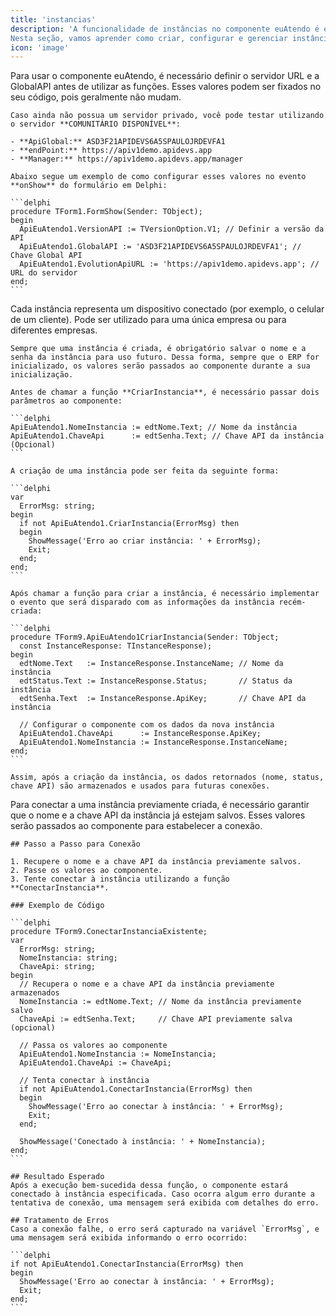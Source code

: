 ```yaml
---
title: 'instancias'
description: 'A funcionalidade de instâncias no componente euAtendo é essencial para a gestão de múltiplas empresas simultâneos. Cada instância representa uma conexão ativa com um canal de comunicação (como WhatsApp), permitindo que sua empresa tenha diferentes clientes configurados para diversos setores ou serviços.
Nesta seção, vamos aprender como criar, configurar e gerenciar instâncias, garantindo um controle eficiente sobre as operações de atendimento.'
icon: 'image'
---
```

<AccordionGroup>
  <Accordion icon="server" title="Autenticando o servidor da API">
    Para usar o componente euAtendo, é necessário definir o servidor URL e a GlobalAPI antes de utilizar as funções. Esses valores podem ser fixados no seu código, pois geralmente não mudam.

    Caso ainda não possua um servidor privado, você pode testar utilizando o servidor **COMUNITÁRIO DISPONÍVEL**:

    - **ApiGlobal:** ASD3F21APIDEVS6A5SPAULOJRDEVFA1
    - **endPoint:** https://apiv1demo.apidevs.app
    - **Manager:** https://apiv1demo.apidevs.app/manager

    Abaixo segue um exemplo de como configurar esses valores no evento **onShow** do formulário em Delphi:

    ```delphi
    procedure TForm1.FormShow(Sender: TObject);
    begin
      ApiEuAtendo1.VersionAPI := TVersionOption.V1; // Definir a versão da API
      ApiEuAtendo1.GlobalAPI := 'ASD3F21APIDEVS6A5SPAULOJRDEVFA1'; // Chave Global API
      ApiEuAtendo1.EvolutionApiURL := 'https://apiv1demo.apidevs.app'; // URL do servidor
    end;
    ```
  </Accordion>

  <Accordion icon="mobile" title="Instâncias 'Celulares de Clientes'">
    Cada instância representa um dispositivo conectado (por exemplo, o celular de um cliente). Pode ser utilizado para uma única empresa ou para diferentes empresas. 

    Sempre que uma instância é criada, é obrigatório salvar o nome e a senha da instância para uso futuro. Dessa forma, sempre que o ERP for inicializado, os valores serão passados ao componente durante a sua inicialização.

    Antes de chamar a função **CriarInstancia**, é necessário passar dois parâmetros ao componente:

    ```delphi
    ApiEuAtendo1.NomeInstancia := edtNome.Text; // Nome da instância
    ApiEuAtendo1.ChaveApi      := edtSenha.Text; // Chave API da instância (Opcional)
    ```

    A criação de uma instância pode ser feita da seguinte forma:

    ```delphi
    var
      ErrorMsg: string;
    begin
      if not ApiEuAtendo1.CriarInstancia(ErrorMsg) then
      begin
        ShowMessage('Erro ao criar instância: ' + ErrorMsg);
        Exit;
      end;
    end;
    ```

    Após chamar a função para criar a instância, é necessário implementar o evento que será disparado com as informações da instância recém-criada:

    ```delphi
    procedure TForm9.ApiEuAtendo1CriarInstancia(Sender: TObject;
      const InstanceResponse: TInstanceResponse);
    begin
      edtNome.Text   := InstanceResponse.InstanceName; // Nome da instância
      edtStatus.Text := InstanceResponse.Status;       // Status da instância
      edtSenha.Text  := InstanceResponse.ApiKey;       // Chave API da instância

      // Configurar o componente com os dados da nova instância
      ApiEuAtendo1.ChaveApi      := InstanceResponse.ApiKey;
      ApiEuAtendo1.NomeInstancia := InstanceResponse.InstanceName;
    end;
    ```

    Assim, após a criação da instância, os dados retornados (nome, status, chave API) são armazenados e usados para futuras conexões.
  </Accordion>
  
  <Accordion icon="mobile" title="Conectar a uma Instância já Criada">
    Para conectar a uma instância previamente criada, é necessário garantir que o nome e a chave API da instância já estejam salvos. Esses valores serão passados ao componente para estabelecer a conexão.

    ## Passo a Passo para Conexão

    1. Recupere o nome e a chave API da instância previamente salvos.
    2. Passe os valores ao componente.
    3. Tente conectar à instância utilizando a função **ConectarInstancia**.

    ### Exemplo de Código

    ```delphi
    procedure TForm9.ConectarInstanciaExistente;
    var
      ErrorMsg: string;
      NomeInstancia: string;
      ChaveApi: string;
    begin
      // Recupera o nome e a chave API da instância previamente armazenados
      NomeInstancia := edtNome.Text; // Nome da instância previamente salvo
      ChaveApi := edtSenha.Text;     // Chave API previamente salva (opcional)

      // Passa os valores ao componente
      ApiEuAtendo1.NomeInstancia := NomeInstancia;
      ApiEuAtendo1.ChaveApi := ChaveApi;

      // Tenta conectar à instância
      if not ApiEuAtendo1.ConectarInstancia(ErrorMsg) then
      begin
        ShowMessage('Erro ao conectar à instância: ' + ErrorMsg);
        Exit;
      end;

      ShowMessage('Conectado à instância: ' + NomeInstancia);
    end;
    ```

    ## Resultado Esperado
    Após a execução bem-sucedida dessa função, o componente estará conectado à instância especificada. Caso ocorra algum erro durante a tentativa de conexão, uma mensagem será exibida com detalhes do erro.

    ## Tratamento de Erros
    Caso a conexão falhe, o erro será capturado na variável `ErrorMsg`, e uma mensagem será exibida informando o erro ocorrido:

    ```delphi
    if not ApiEuAtendo1.ConectarInstancia(ErrorMsg) then
    begin
      ShowMessage('Erro ao conectar à instância: ' + ErrorMsg);
      Exit;
    end;
    ```
</Accordion>

  
  
  
  
  
  
</AccordionGroup>